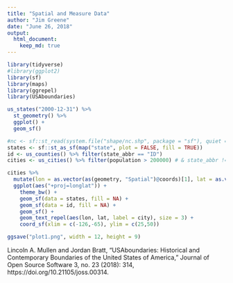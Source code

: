 ```yaml
---
title: "Spatial and Measure Data"
author: "Jim Greene"
date: "June 26, 2018"
output: 
  html_document:
    keep_md: true
---
```


```r
library(tidyverse)
#library(ggplot2)
library(sf)
library(maps)
library(ggrepel)
library(USAboundaries)
```

```r
us_states("2000-12-31") %>% 
  st_geometry() %>% 
  ggplot() +
  geom_sf()
```

```r
#nc <- sf::st_read(system.file("shape/nc.shp", package = "sf"), quiet = TRUE)
states <- sf::st_as_sf(map("state", plot = FALSE, fill = TRUE))
id <- us_counties() %>% filter(state_abbr == "ID")
cities <- us_cities() %>% filter(population > 200000) # & state_abbr != "AK" & state_abbr != "HI")

cities %>% 
  mutate(lon = as.vector(as(geometry, "Spatial")@coords)[1], lat = as.vector(as(geometry, "Spatial")@coords)[2]) %>%
  ggplot(aes("+proj=longlat")) +
    theme_bw() +
    geom_sf(data = states, fill = NA) +
    geom_sf(data = id, fill = NA) +
    geom_sf() +
    geom_text_repel(aes(lon, lat, label = city), size = 3) +
    coord_sf(xlim = c(-126,-65), ylim = c(25,50))

ggsave("plot1.png", width = 12, height = 9)
```


Lincoln A. Mullen and Jordan Bratt, "USAboundaries: Historical
and Contemporary Boundaries of the United States of America,"
Journal of Open Source Software 3, no. 23 (2018): 314,
https://doi.org/10.21105/joss.00314.